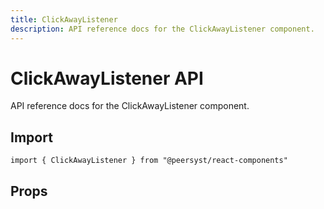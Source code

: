 ```yaml
---
title: ClickAwayListener
description: API reference docs for the ClickAwayListener component.
---
```



# ClickAwayListener API

API reference docs for the ClickAwayListener component.

## Import

```tsx
import { ClickAwayListener } from "@peersyst/react-components"
```

## Props

<Props component="ClickAwayListener" />